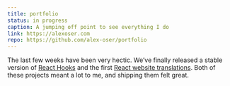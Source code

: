 ```yaml
---
title: portfolio
status: in progress
caption: A jumping off point to see everything I do
link: https://alexoser.com
repo: https://github.com/alex-oser/portfolio
---
```


The last few weeks have been very hectic. We’ve finally released a stable version of [React Hooks](https://reactjs.org/blog/2019/02/06/react-v16.8.0.html) and the first [React website translations](https://reactjs.org/blog/2019/02/23/is-react-translated-yet.html). Both of these projects meant a lot to me, and shipping them felt great.